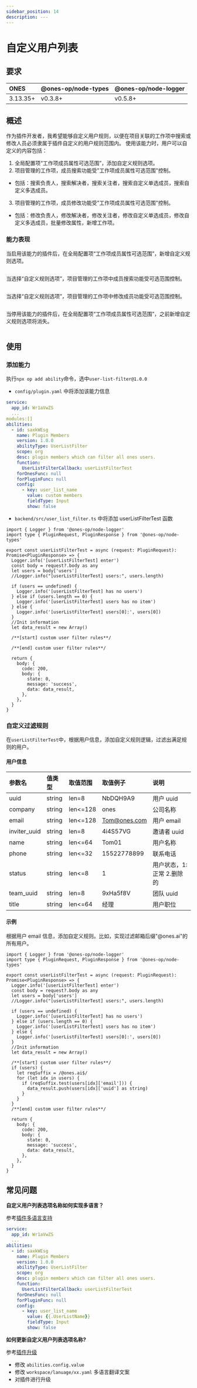 ```yaml
---
sidebar_position: 14
description: ---
---
```



# 自定义用户列表

## 要求

| **ONES** | @ones-op/node-types | @ones-op/node-logger |
| :------- | :------------------ | :------------------- |
| 3.13.35+ | v0.3.8+             | v0.5.8+              |

## 概述

作为插件开发者，我希望能够自定义用户规则，以便在项目关联的工作项中搜索或修改人员必须隶属于插件自定义的用户规则范围内。
使用该能力时，用户可以自定义的内容包括：

1. 全局配置项“工作项成员属性可选范围”，添加自定义规则选项。
2. 项目管理的工作项，成员搜索功能受"工作项成员属性可选范围"控制。

- 包括：搜索负责人，搜索解决者，搜索关注者，搜索自定义单选成员，搜索自定义多选成员。

3. 项目管理的工作项，成员修改功能受"工作项成员属性可选范围"控制。

- 包括：修改负责人，修改解决者，修改关注者，修改自定义单选成员，修改自定义多选成员，批量修改属性，新增工作项。

### 能力表现

当启用该能力的插件后，在全局配置项“工作项成员属性可选范围”，新增自定义规则选项。

<Image img={image01} />

当选择“自定义规则选项”，项目管理的工作项中成员搜索功能受可选范围控制。

<Image img={image02} />

当选择“自定义规则选项”，项目管理的工作项中修改成员功能受可选范围控制。

<Image img={image03} />

当停用该能力的插件后，在全局配置项“工作项成员属性可选范围”，之前新增自定义规则选项将消失。

<Image img={image04} />

## 使用

### 添加能力

执行`npx op add ability`命令，选中`user-list-filter@1.0.0`

- `config/plugin.yaml` 中将添加该能力信息

```yaml
service:
  app_id: Wr1aVwZS
  ...
modules:[]
abilities:
  - id: saxkWEsg
    name: Plugin Members
    version: 1.0.0
    abilityType: UserListFilter
    scope: org
    desc: plugin members which can filter all ones users.
    function:
      UserListFilterCallback: userListFilterTest
    forOnesFunc: null
    forPluginFunc: null
    config:
      - key: user_list_name
        value: custom members
        fieldType: Input
        show: false
```

- `backend/src/user_list_filter.ts` 中将添加 userListFilterTest 函数

```tsx
import { Logger } from '@ones-op/node-logger'
import type { PluginRequest, PluginResponse } from '@ones-op/node-types'

export const userListFilterTest = async (request: PluginRequest): Promise<PluginResponse> => {
  Logger.info('[userListFilterTest] enter')
  const body = request?.body as any
  let users = body['users']
  //Logger.info("[userListFilterTest] users:", users.length)

  if (users == undefined) {
    Logger.info('[userListFilterTest] has no users')
  } else if (users.length == 0) {
    Logger.info('[userListFilterTest] users has no item')
  } else {
    Logger.info('[userListFilterTest] users[0]:', users[0])
  }
  //Init information
  let data_result = new Array()

  /**[start] custom user filter rules**/

  /**[end] custom user filter rules**/

  return {
    body: {
      code: 200,
      body: {
        state: 0,
        message: 'success',
        data: data_result,
      },
    },
  }
}
```

### 自定义过滤规则

在`userListFilterTest`中，根据用户信息，添加自定义规则逻辑，过滤出满足规则的用户。

#### 用户信息

| 参数名       | 值类型 | 取值范围 | 取值例子     | 说明                      |
| :----------- | :----- | :------- | :----------- | :------------------------ |
| uuid         | string | len=8    | NbDQH9A9     | 用户 uuid                 |
| company      | string | len<=128 | ones         | 公司名称                  |
| email        | string | len<=128 | Tom@ones.com | 用户 email                |
| inviter_uuid | string | len=8    | 4i4S57VG     | 邀请者 uuid               |
| name         | string | len<=64  | Tom01        | 用户名称                  |
| phone        | string | len<=32  | 15522778899  | 联系电话                  |
| status       | string | len<=8   | 1            | 用户状态，1:正常 2.删除的 |
| team_uuid    | string | len=8    | 9xHa5f8V     | 团队 uuid                 |
| title        | string | len<=64  | 经理         | 用户职位                  |

#### 示例

根据用户 email 信息，添加自定义规则。比如，实现过滤邮箱后缀"@ones.ai"的所有用户。

```tsx
import { Logger } from '@ones-op/node-logger'
import type { PluginRequest, PluginResponse } from '@ones-op/node-types'

export const userListFilterTest = async (request: PluginRequest): Promise<PluginResponse> => {
  Logger.info('[userListFilterTest] enter')
  const body = request?.body as any
  let users = body['users']
  //Logger.info("[userListFilterTest] users:", users.length)

  if (users == undefined) {
    Logger.info('[userListFilterTest] has no users')
  } else if (users.length == 0) {
    Logger.info('[userListFilterTest] users has no item')
  } else {
    Logger.info('[userListFilterTest] users[0]:', users[0])
  }
  //Init information
  let data_result = new Array()

  /**[start] custom user filter rules**/
  if (users) {
    let reqSuffix = /@ones.ai$/
    for (let idx in users) {
      if (reqSuffix.test(users[idx]['email'])) {
        data_result.push(users[idx]['uuid'] as string)
      }
    }
  }
  /**[end] custom user filter rules**/

  return {
    body: {
      code: 200,
      body: {
        state: 0,
        message: 'success',
        data: data_result,
      },
    },
  }
}
```

## 常见问题

**自定义用户列表选项名称如何实现多语言？**

参考[插件多语言支持](../../../guide/abilities/multilingual.mdx)

```yaml
service:
  app_id: Wr1aVwZS
  ...
abilities:
  - id: saxkWEsg
    name: Plugin Members
    version: 1.0.0
    abilityType: UserListFilter
    scope: org
    desc: plugin members which can filter all ones users.
    function:
      UserListFilterCallback: userListFilterTest
    forOnesFunc: null
    forPluginFunc: null
    config:
      - key: user_list_name
        value: {{.UserListName}}
        fieldType: Input
        show: false
```

**如何更新自定义用户列表选项名称?**

参考[插件升级](../../../guide/upgrade.md)

- 修改 `abilities.config.value`
- 修改 `workspace/lanuage/xx.yaml` 多语言翻译文案
- 对插件进行升级
